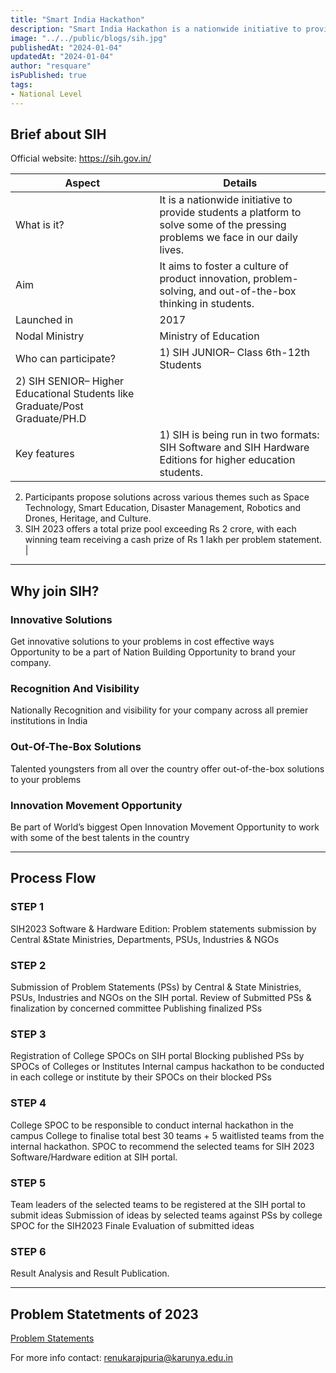 ```yaml
---
title: "Smart India Hackathon"
description: "Smart India Hackathon is a nationwide initiative to provide students with a platform to solve some of the pressing problems we face in our daily lives"
image: "../../public/blogs/sih.jpg"
publishedAt: "2024-01-04"
updatedAt: "2024-01-04"
author: "resquare"
isPublished: true
tags:
- National Level
---
```




## Brief about SIH

Official website: https://sih.gov.in/

| Aspect               | Details       |
| ----------------------- | ------------ | 
| What is it?  | It is a nationwide initiative to provide students a platform to solve some of the pressing problems we face in our daily lives.  |
| Aim | It aims to foster a culture of product innovation, problem-solving, and out-of-the-box thinking in students.   |
| Launched in | 2017 |
| Nodal Ministry | Ministry of Education |
| Who can participate? | 1) SIH JUNIOR– Class 6th-12th Students
2) SIH SENIOR– Higher Educational Students like Graduate/Post Graduate/PH.D |
| Key features | 1) SIH is being run in two formats: SIH Software and SIH Hardware Editions for higher education students.
2) Participants propose solutions across various themes such as Space Technology, Smart Education, Disaster Management, Robotics and Drones, Heritage, and Culture.
3) SIH 2023 offers a total prize pool exceeding Rs 2 crore, with each winning team receiving a cash prize of Rs 1 lakh per problem statement. |

---

## Why join SIH?

### Innovative Solutions
Get innovative solutions to your problems in cost effective ways Opportunity to be a part of Nation Building Opportunity to brand your company.

### Recognition And Visibility
Nationally Recognition and visibility for your company across all premier institutions in India

### Out-Of-The-Box Solutions
Talented youngsters from all over the country offer out-of-the-box solutions to your problems

### Innovation Movement Opportunity
Be part of World’s biggest Open Innovation Movement Opportunity to work with some of the best talents in the country

---

## Process Flow

### STEP 1
SIH2023 Software & Hardware Edition: Problem statements submission by Central &State Ministries, Departments, PSUs, Industries & NGOs

### STEP 2
Submission of Problem Statements (PSs) by Central & State Ministries, PSUs, Industries and NGOs on the SIH portal. Review of Submitted PSs & finalization by concerned committee Publishing finalized PSs

### STEP 3
Registration of College SPOCs on SIH portal Blocking published PSs by SPOCs of Colleges or Institutes Internal campus hackathon to be conducted in each college or institute by their SPOCs on their blocked PSs

### STEP 4
College SPOC to be responsible to conduct internal hackathon in the campus College to finalise total best 30 teams + 5 waitlisted teams from the internal hackathon. SPOC to recommend the selected teams for SIH 2023 Software/Hardware edition at SIH portal.

### STEP 5
Team leaders of the selected teams to be registered at the SIH portal to submit ideas Submission of ideas by selected teams against PSs by college SPOC for the SIH2023 Finale Evaluation of submitted ideas

### STEP 6
Result Analysis and Result Publication.

---

## Problem Statetments of 2023

[Problem Statements](https://docs.google.com/spreadsheets/d/1YFepXH-MrwpQZAyHQpMaeaLGByyObAY0O65ht5oTKeg/edit?usp=sharing)


For more info contact: renukarajpuria@karunya.edu.in
